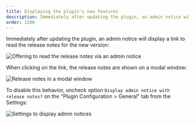 ```yaml
---
title: Displaying the plugin's new features
description: Immediately after updating the plugin, an admin notice will display a link to read the release notes for the new version.
order: 1200
---
```


Immediately after updating the plugin, an admin notice will display a link to read the release notes for the new version:

![Offering to read the release notes via an admin notice](/assets/guides/downstream/admin-notice-release-notes.png "Offering to read the release notes via an admin notice")

When clicking on the link, the release notes are shown on a modal window:

![Release notes in a modal window](/assets/guides/downstream/release-notes-in-modal.png "Release notes in a modal window")

To disable this behavior, uncheck option `Display admin notice with release notes?` on the "Plugin Configuration > General" tab from the Settings:

![Settings to display admin notices](/assets/guides/downstream/display-admin-notices.png "Settings to display admin notices")

